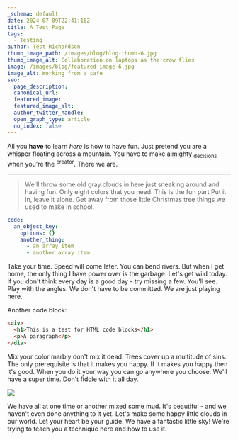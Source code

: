 ```yaml
---
_schema: default
date: 2024-07-09T22:41:16Z
title: A Test Page
tags:
  - Testing
author: Test Richardson
thumb_image_path: /images/blog/blog-thumb-6.jpg
thumb_image_alt: Collaboration on laptops as the crow flies
image: /images/blog/featured-image-6.jpg
image_alt: Working from a cafe
seo:
  page_description:
  canonical_url:
  featured_image:
  featured_image_alt:
  author_twitter_handle:
  open_graph_type: article
  no_index: false
---
```

All you **have** to learn *here* is how to have fun. Just pretend you are a whisper floating across a mountain. You have to make almighty <sub>decisions</sub> when you're the <sup>creator</sup>. There we are.

---

> We'll throw some old gray clouds in here just sneaking around and having fun. Only eight colors that you need. This is the fun part Put it in, leave it alone. Get away from those little Christmas tree things we used to make in school.

```yaml
code:
  an_object_key:
    options: {}
    another_thing:
      - an array item
      - another array item
```

Take your time. Speed will come later. You can bend rivers. But when I get home, the only thing I have power over is the garbage. Let's get wild today. If you don't think every day is a good day - try missing a few. You'll see. Play with the angles. We don't have to be committed. We are just playing here.

Another code block:

```html
<div>
  <h1>This is a test for HTML code blocks</h1>
  <p>A paragraph</p>
</div>
```

Mix your color marbly don't mix it dead. Trees cover up a multitude of sins. The only prerequisite is that it makes you happy. If it makes you happy then it's good. When you do it your way you can go anywhere you choose. We'll have a super time. Don't fiddle with it all day.

![](/images/blog/featured-image-2.jpg)

We have all at one time or another mixed some mud. It's beautiful - and we haven't even done anything to it yet. Let's make some happy little clouds in our world. Let your heart be your guide. We have a fantastic little sky! We're trying to teach you a technique here and how to use it.